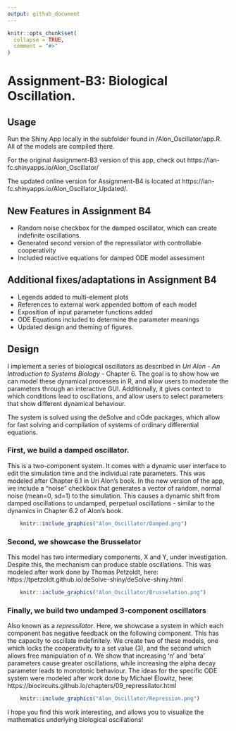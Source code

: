 ```yaml
---
output: github_document
---
```


<!-- README.md is generated from README.Rmd. Please edit that file -->

```r
knitr::opts_chunk$set(
  collapse = TRUE,
  comment = "#>"
)
```

# Assignment-B3: Biological Oscillation.

## Usage
Run the Shiny App locally in the subfolder found in /Alon_Oscillator/app.R. All of the models are compiled there.

For the original Assignment-B3 version of this app, check out https://ian-fc.shinyapps.io/Alon_Oscillator/

The updated online version for Assignment-B4 is located at https://ian-fc.shinyapps.io/Alon_Oscillator_Updated/.

## New Features in Assignment B4
- Random noise checkbox for the damped oscillator, which can create indefinite oscillations.
- Generated second version of the repressilator with controllable cooperativity
- Included reactive equations for damped ODE model assessment

## Additional fixes/adaptations in Assignment B4
- Legends added to multi-element plots
- References to external work appended bottom of each model 
- Exposition of input parameter functions added
- ODE Equations included to determine the parameter meanings
- Updated design and theming of figures.

## Design

I implement a series of biological oscillators as described in *Uri Alon - An Introduction to Systems Biology* - Chapter 6. The goal is to show how we can model these dynamical processes in R, and allow users to moderate the parameters through an interactive GUI. Additionally, it gives context to which conditions lead to oscillations, and allow users to select parameters that show different dynamical behaviour.

The system is solved using the deSolve and cOde packages, which allow for fast solving and compilation of systems of ordinary differential equations.

### First, we build a damped oscillator.
This is a two-component system. It comes with a dynamic user interface to edit the simulation time and the individual rate parameters. This was modeled after Chapter 6.1 in Uri Alon's book. In the new version of the app, we include a "noise" checkbox that generates a vector of random, normal noise (mean=0, sd=1) to the simulation. This causes a dynamic shift from damped oscillations to undamped, perpetual oscillations - similar to the dynamics in Chapter 6.2 of Alon's book.

```r
    knitr::include_graphics("Alon_Oscillator/Damped.png")
```

### Second, we showcase the Brusselator
This model has two intermediary components, X and Y, under investigation. Despite this, the mechanism can produce stable oscillations. This was modeled after work done by Thomas Petzoldt, here: https://tpetzoldt.github.io/deSolve-shiny/deSolve-shiny.html

```r
    knitr::include_graphics("Alon_Oscillator/Brusselation.png")
```

### Finally, we build two undamped 3-component oscillators
Also known as a *repressilator*. Here, we showcase a system in which each component has negative feedback on the following component. This has the capacity to oscillate indefinitely. We create two of these models, one which locks the cooperativity to a set value (3), and the second which allows free manipulation of *n*. We show that increasing 'n' and 'beta' parameters cause greater oscillations, while increasing the alpha decay parameter leads to monotonic behaviour. The ideas for the specific ODE system were modeled after work done by Michael Elowitz, here: https://biocircuits.github.io/chapters/09_repressilator.html

```r
    knitr::include_graphics("Alon_Oscillator/Repression.png")
```

I hope you find this work interesting, and allows you to visualize the mathematics underlying biological oscillations!
